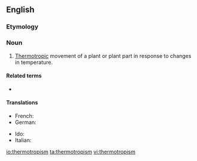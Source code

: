 ==English==
{{wp}}

===Etymology===
{{confix|thermo|tropism|lang=en}}

===Noun===
{{en-noun}}

# {{label|en|botany}} [[thermotropic|Thermotropic]] movement of a plant or plant part in response to changes in temperature.

====Related terms====
* {{l|en|thermotropic}}

====Translations====
{{trans-top|thermotropic movement of a plant or plant part}}
* French: {{t|fr|thermotropisme}}
* German: {{t|de|Thermotropismus}}
{{trans-mid}}
* Ido: {{t+|io|termotropismo}}
* Italian: {{t|it|termotropismo|m}}
{{trans-bottom}}

[[io:thermotropism]]
[[ta:thermotropism]]
[[vi:thermotropism]]